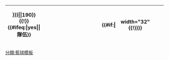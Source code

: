 {| class="wikitable {{#if:{{{sortable|}}}|sortable}}" style="text-align:center; font-size:{{{fs|100}}}%"
!width={{#if:{{{teamwidth|}}}|{{{teamwidth}}}|190}}{{!}}{{#ifeq:{{{template|}}}|yes|{{navbar-header|隊伍|Template:<includeonly>{{{name|}}}</includeonly>}}|隊伍}}
!width="32"|{{Abbr|賽|場數}}
!width="32"|{{Abbr|勝|勝出}}
!width="32"|{{Abbr|負|落敗}}
!width="32"|{{Abbr|得|得分}}
!width="32"|{{Abbr|失|失分}}
!width="32"|{{Abbr|差|分差}}{{#if:{{{ga|}}}|!!width="32"{{!}}{{Tooltip|均|場均入球}}}}
!width="32"|{{Abbr|分|積分}}<noinclude>
|}
{{template doc}}
[[分類:籃球模板]]
</noinclude>